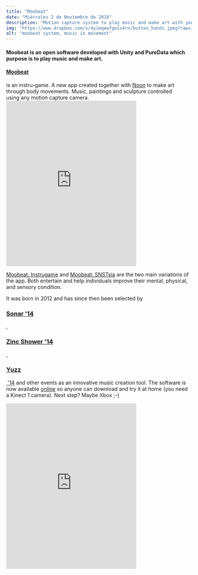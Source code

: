 ```yaml
---
title: "Moobeat"
date: "Miércoles 2 de Noviembre de 2018"
description: "Motion capture system to play music and make art with your body"
img: "https://www.dropbox.com/s/4yimqewfge1s4rn/button_hands.jpeg?raw=1"
alt: "moobeat system, music in movement"
---
```


<h4>Moobeat is an open software developed with Unity and PureData which purpose is to play music and make art.</h4>

<h4><a href="http://www.moobeat.com">Moobeat</a></h4> is an instru-game. A new app created together with <a href="http://www.noon-interactive.com">Noon</a> to make art through body movements. Music, paintings and sculpture controlled using any motion capture camera.
<div> <iframe width="70%" height="450" src="https://www.youtube.com/embed/rs4w7ZXfc0s" frameborder="0" allowfullscreen></iframe></div>

<a href="http://www.moobeat.com">Moobeat: Instrugame</a> and <a href="http://moobeat.com/snstsia/">Moobeat: SNSTsia</a> are the two main variations of the app. Both entertain and help individuals improve their mental, physical, and sensory condition.

It was born in 2012 and has since then been selected by <h3><a href="https://sonar.es/">Sonar '14</a></h3>, <h3><a href="http://www.zincshower.com/">Zinc Shower '14</a></h3>, <h3><a href="http://www.blogyuzz.org/2015/02/moobeat-mejorar-a-base-de-musica-conoce-al-iii-ganador-yuzz-2014/">Yuzz</a><a href="http://www.blogyuzz.org/2015/02/moobeat-mejorar-a-base-de-musica-conoce-al-iii-ganador-yuzz-2014/"></h3> '14</a> and other events as an innovative music creation tool. The software is now available <a href="http://www.moobeat.com">online</a> so anyone can download and try it at home (you need a Kinect 1 camera). Next step? Maybe Xbox ;-)

<div><iframe src="https://www.youtube.com/embed/AEJTLfk6DXk" width="70%" height="450" frameborder="0" allowfullscreen="allowfullscreen"></iframe></div>
